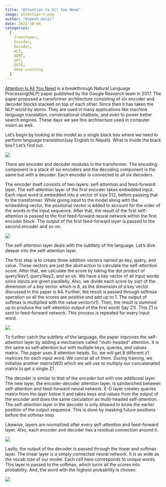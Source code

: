 ```yaml
---
title: "Attention Is All You Need"
image: attention-V.png
author: "Rupesh Gelal"
date: 2021-10-04
categories:
  [
    Transfomer,
    Encoder,
    Decoder,
    NLP,
    BERT,
    GPT,
    SOTA,
    Deep Learning
  ]
---
```


[Attention Is All You Need](https://arxiv.org/pdf/1706.03762.pdf) is a breakthrough Natural Language Processing(NLP) paper published by the Google Research team in 2017. The paper proposed a transformer architecture consisting of six encoder and decoder blocks stacked on top of each other. Since then it has taken the NLP world by storm. They are used in many applications like machine language translation, conversational chatbots, and even to power better search engines. These days we see this architecture used in computer vision as well.

Let’s begin by looking at the model as a single black box where we need to perform language translation(say English to Nepali). What is inside the black box? Let’s find out.

![](black-box.png)

There are encoder and decoder modules in the transformer. The encoding component is a stack of six encoders and the decoding component is the same but with a decoder. Each encoder is connected to all six decoders.

The encoder itself consists of two layers: self-attention and feed-forward layer. The self-attention layer of the first encoder takes embedded input. Each input word is embedded into a vector of size 512, before passing that to the transformer. While giving input to the model along with the embedding vector, the positional vector is added to account for the order of the words in the input sequence. After that, the result of the first self-attention is passed to the first feed-forward neural network within the first encoder block. The output of the first feed-forward layer is passed to the second encoder and so on.

![](enco-z.png)

The self-attention layer deals with the subtlety of the language. Let’s dive deeper into the self-attention layer.

The first step is to create three addition vectors named as key, query, and value. These vectors are just the abstraction to calculate the self-attention score.
After that, we calculate the score by taking the dot product of query1*key1, query1*key2, and so on. We have a key vector of all input words since inputs are given parallelly.
Also, we divide each score by sqrt of the dimension of a key vector which is 8, as the dimension of a key vector discussed in the paper is 64.
Further, the result is passed through softmax operation so all the scores are positive and add up to 1.
The output of softmax is multiplied with the value vector(v1).
Then, the result is summed up to produce the self-attention output of the first word( Say Z1). This Z1 is sent to feed-forward network. This process is repeated for every input word.

![](q-k-v.png)

To further catch the subtlety of the language, the paper improves the self-attention layer by adding a mechanism called “multi-headed” attention. It is the same as self-attention but with multiple keys, queries, and values matrix. The paper uses 8 attention heads. So, we will get 8 different z1 matrices for each input word. We concat all of them. During training, we initialize another matrix(W0) which we will use to multiply our concatenated matrix to get a single Z1.

The decoder is similar to that of the encoder but with one additional layer. The new layer, the encoder-decoder attention layer, is sandwiched between self-attention and feed-forward neural network. E-D layer creates queries matrix from the layer below it and takes keys and values from the output of the encoder and does the same calculation as multi-headed self-attention. The self-attention layer in the decoder is only allowed to know the earlier position of the output sequence. This is done by masking future positions before the softmax step.

Likewise, layers are normalized after every self-attention and feed-forward layer. Also, each encoder and decoder has a residual connection around it.

![](enco-deco-info.png)

Lastly, the output of the decoder is passed through the linear and softmax layer. The linear layer is a simply connected neural network. It is as wide as the vocab size of our model. Each cell here corresponds to unique words. This layer is passed to the softmax, which turns all the scores into probability. And, the word with the highest probability is chosen.

![](attention-V.png)
